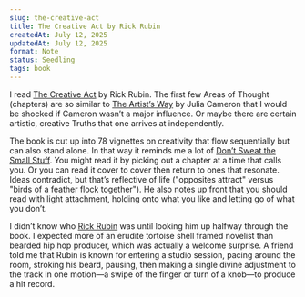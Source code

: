 ```yaml
---
slug: the-creative-act
title: The Creative Act by Rick Rubin
createdAt: July 12, 2025
updatedAt: July 12, 2025
format: Note
status: Seedling
tags: book
---
```


I read [The Creative Act](https://www.goodreads.com/book/show/60965426-the-creative-act) by Rick Rubin. The first few Areas of Thought (chapters) are so similar to [The Artist’s Way](/the-artists-way) by Julia Cameron that I would be shocked if Cameron wasn’t a major influence. Or maybe there are certain artistic, creative Truths that one arrives at independently.

The book is cut up into 78 vignettes on creativity that flow sequentially but can also stand alone. In that way it reminds me a lot of [Don’t Sweat the Small Stuff](/dont-sweat-the-small-stuff). You might read it by picking out a chapter at a time that calls you. Or you can read it cover to cover then return to ones that resonate. Ideas contradict, but that’s reflective of life ("opposites attract" versus "birds of a feather flock together"). He also notes up front that you should read with light attachment, holding onto what you like and letting go of what you don’t.

I didn’t know who [Rick Rubin](https://en.wikipedia.org/wiki/Rick_Rubin) was until looking him up halfway through the book. I expected more of an erudite tortoise shell framed novelist than bearded hip hop producer, which was actually a welcome surprise. A friend told me that Rubin is known for entering a studio session, pacing around the room, stroking his beard, pausing, then making a single divine adjustment to the track in one motion—a swipe of the finger or turn of a knob—to produce a hit record.
